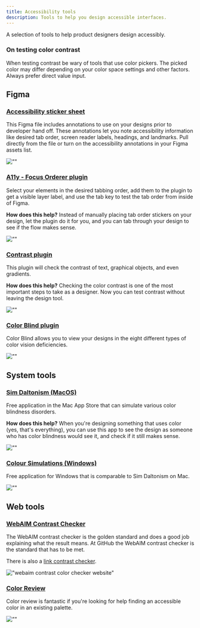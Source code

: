```yaml
---
title: Accessibility tools
description: Tools to help you design accessible interfaces.
---
```


A selection of tools to help product designers design accessibly.

### On testing color contrast

When testing contrast be wary of tools that use color pickers. The picked color may differ depending on your color space settings and other factors. Always prefer direct value input.

## Figma

### [Accessibility sticker sheet](https://www.figma.com/file/o3Vhxw4SmBsUjeaVq3nF4y/Accessibility-Notation?node-id=0%3A1)

This Figma file includes annotations to use on your designs prior to developer hand off. These annotations let you note accessibility information like desired tab order, screen reader labels, headings, and landmarks. Pull directly from the file or turn on the accessibility annotations in your Figma assets list.

![""](https://user-images.githubusercontent.com/40274682/102533171-e6993780-4059-11eb-8e7c-5452070e2de0.png)

### [A11y - Focus Orderer plugin](https://www.figma.com/community/plugin/731310036968334777/A11y---Focus-Orderer)

Select your elements in the desired tabbing order, add them to the plugin to get a visible layer label, and use the tab key to test the tab order from inside of Figma.

**How does this help?** Instead of manually placing tab order stickers on your design, let the plugin do it for you, and you can tab through your design to see if the flow makes sense.

![""](https://user-images.githubusercontent.com/40274682/102416403-9dd87480-3fae-11eb-98c3-1b85046d98b7.png)

### [Contrast plugin](https://www.figma.com/community/plugin/748533339900865323/Contrast)

This plugin will check the contrast of text, graphical objects, and even gradients.

**How does this help?** Checking the color contrast is one of the most important steps to take as a designer. Now you can test contrast without leaving the design tool.

![""](https://user-images.githubusercontent.com/40274682/88444681-1c036700-cdd3-11ea-9be2-92eb651419d3.png)

### [Color Blind plugin](https://www.figma.com/community/plugin/733343906244951586/Color-Blind)

Color Blind allows you to view your designs in the eight different types of color vision deficiencies.

![""](https://user-images.githubusercontent.com/694831/103639152-3890f700-4f4e-11eb-9e7f-1fcd9582ad68.png)

## System tools

### [Sim Daltonism (MacOS)](https://apps.apple.com/us/app/sim-daltonism/id693112260?mt=12)

Free application in the Mac App Store that can simulate various color blindness disorders.

**How does this help?** When you're designing something that uses color (yes, that's everything), you can use this app to see the design as someone who has color blindness would see it, and check if it still makes sense.

![""](https://user-images.githubusercontent.com/40274682/88444732-5ff66c00-cdd3-11ea-97f6-350c2f5a6f32.png)

### [Colour Simulations (Windows)](http://www.coloursimulations.com/)

Free application for Windows that is comparable to Sim Daltonism on Mac.

![""](https://user-images.githubusercontent.com/40274682/103688232-5ce8d580-4f46-11eb-9b63-7a4ff7936517.png)

## Web tools

### [WebAIM Contrast Checker](https://webaim.org/resources/contrastchecker/)

The WebAIM contrast checker is the golden standard and does a good job explaining what the result means.
At GitHub the WebAIM contrast checker is the standard that has to be met.

There is also a [link contrast checker](https://webaim.org/resources/linkcontrastchecker/?fcolor=D9D9D9&bcolor=FFFFFF).

!["webaim contrast color checker website"](https://user-images.githubusercontent.com/813754/188844756-2340bcbd-2630-4a5f-be4a-8796774601cc.png)

### [Color Review](https://color.review/)

Color review is fantastic if you're looking for help finding an accessible color in an existing palette.

![""](https://user-images.githubusercontent.com/40274682/88444756-90d6a100-cdd3-11ea-876c-1c850ae19223.png)
